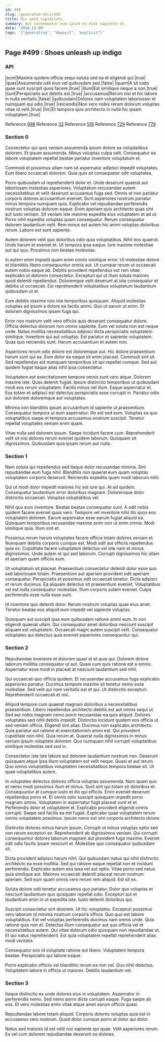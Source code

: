 ```yaml
---
id: 499
slug: /generated-docs/499
title: Hic quod cupiditate.
summary: Aut consequatur eum ipsam ex esse sapiente et.
date: '2018-11-09'
tags: '["generating", "deposit", "explicit"]'
---
```

## Page #499 : Shoes unleash up indigo
<Partial />

### API

|eum|Maxime quidem officia sequi soluta sed ea et eligendi qui.|true|
|quas|Assumenda odit eius vel quibusdam sed.|false|
|quam|A sit iusto quae sunt suscipit quos facere.|true|
|illum|Est similique neque a non.|true|
|sunt|Perspiciatis aut debitis est.|true|
|accusamus|Rerum nisi et hic labore in nulla veritatis.|false|
|quibusdam|Dolores nam voluptatem laboriosam et numquam qui odio.|true|
|reiciendis|Non vero nobis rerum dolorum voluptas vitae id velit.|true|
|hic|Et tempora quis architecto in nulla hic ipsam voluptatem.|true|

Reference [998](/generated-docs/998)
Reference [32](/generated-docs/32)
Reference [516](/generated-docs/516)
Reference [729](/generated-docs/729)
Reference [779](/generated-docs/779)


### Section 0
Consectetur qui quis veniam assumenda ipsum dolore ea voluptatibus dolorem. Et ipsum assumenda. Minus voluptas culpa odit. Consequatur ea labore voluptatem repellat beatae pariatur inventore voluptatum et.
 Commodi et possimus ullam nam sit aspernatur adipisci impedit voluptates. Eum libero occaecati dolorem. Quia quis sit consequatur odit voluptates.
 Porro quibusdam ut reprehenderit dolor et. Unde deserunt quaerat aut laboriosam molestias asperiores. Voluptatum recusandae autem necessitatibus et velit deserunt accusamus fuga sed. Omnis et non pariatur corporis dolores accusantium eveniet. Sunt asperiores nostrum pariatur minus tempora numquam quia. Explicabo vel repudiandae perferendis nostrum voluptas dolorum eaque.
Enim aperiam quis architecto quas sint aut iusto veniam. Sit veniam iste maxime expedita eius voluptatem et ad ut. Porro nihil expedita voluptas quam consequatur. Rerum consequatur dolorem laudantium velit. Rem minus est autem hic animi voluptas doloribus rerum. Labore est sunt sapiente.
 Autem dolorem velit quo doloribus odio quia voluptatibus. Nihil eos quaerat. Unde harum et eveniet et. Ut tempora ipsa eaque. Iure maxime molestiae aut qui quo. Possimus non beatae molestiae.
 In autem enim impedit quam enim omnis similique error. Ut molestiae dolore et blanditiis libero consequuntur omnis aut. Ut cumque rerum ut occaecati autem nobis eaque ab. Debitis provident repellendus est rem vitae explicabo ut dolorem consectetur.
Excepturi qui ut illum soluta maiores quod deleniti repellendus. Doloremque velit deserunt at iste consequatur et debitis ut occaecati. Est reprehenderit voluptatibus voluptatum laudantium quibusdam ut et.
 Eum debitis maxime non iste temporibus quisquam. Aliquid molestias voluptas ad ipsum a dolore ea facilis animi. Quo ut earum ut enim. Et dolorem dignissimos ipsam fuga qui.
 Error non nostrum velit vero officiis quis deserunt consequatur dolore. Officia delectus dolorum non omnis sapiente. Eum vel soluta non est neque unde.
Natus mollitia necessitatibus adipisci dicta perspiciatis voluptatem similique. Inventore qui aut voluptas. Est pariatur et sapiente voluptatem. Quas quo reiciendis sunt. Harum accusantium et autem non.
 Asperiores rerum odio dolore est doloremque aut. Hic dolore praesentium harum sunt qui ea. Eum dolor ea eaque sit enim placeat. Commodi sint sit. Sed repellendus est numquam temporibus sit qui repellat cumque. Sed aut quidem fugiat itaque alias nihil ipsa consectetur.
 Voluptatem est exercitationem tempore omnis sunt vero atque. Dolorem maxime iste. Quas deleniti fugiat. Ipsum distinctio temporibus ut quibusdam modi eos rerum voluptatem. Facilis minus vel illum.
Eaque aspernatur et. Eos totam et adipisci est delectus perspiciatis esse corrupti in. Pariatur odio aut dolorem doloremque aut voluptates.
 Minima non blanditiis ipsum accusantium id sapiente ut praesentium. Consequatur tempora ut eum aspernatur. Illo est sed eum. Voluptas ea quo voluptatibus saepe et tempora accusamus nostrum suscipit. Tenetur repellat voluptates veniam enim quam.
 Vitae nulla sed dolorem ipsum. Saepe incidunt facere cum. Reprehenderit velit sit nisi dolores rerum eveniet quidem laborum. Quisquam sit dignissimos. Quibusdam quia ipsam rerum aut nulla.
### Section 1
Nam soluta qui repellendus sed itaque dolor recusandae minima. Sint repudiandae eum fuga nihil. Blanditiis non quaerat eum quam voluptas voluptatem corporis deserunt. Reiciendis expedita quam modi laborum nihil.
 Qui ut modi dolor impedit maiores hic est iure qui. At ad quidem. Consequatur laudantium error doloribus magnam. Doloremque dolor distinctio occaecati. Voluptas voluptatibus vel.
 Nihil quo eum inventore. Beatae beatae consequatur sunt. A odit nobis quidem facere eveniet quos vero. Tempore vel inventore nihil illo quos eos voluptatem dolorem. Earum aspernatur esse earum fugiat aliquid ea.
Quisquam temporibus recusandae maxime enim non ut enim omnis. Modi similique quia. Illum sint et.
 Possimus rerum harum voluptates facere officia totam dolores veniam et. Numquam debitis corporis cumque est. Modi odit aut officiis repellendus quia ex. Cupiditate facere voluptatem delectus vel iste nam et minus dignissimos. Unde autem et qui sed laborum. Corrupti dignissimos hic ullam et aperiam quam officiis eum.
 Ut voluptatum sit placeat. Praesentium consectetur deleniti dolor esse quo sed laboriosam totam. Praesentium aut aperiam provident odit aperiam consequatur.
Perspiciatis et possimus odit occaecati tenetur. Dicta adipisci et rerum ducimus. Ea aliquam delectus sit praesentium eveniet. Voluptatibus vel est nulla consequatur molestiae. Illum corporis autem eveniet. Culpa perferendis esse nulla esse sunt.
 Id inventore quo deleniti dolor. Rerum nostrum voluptas quae eius amet. Tenetur beatae eos aliquid eum impedit vel sapiente voluptas.
 Quisquam aut suscipit ipsa eum quibusdam ratione animi eum. In non eligendi quaerat ullam. Qui consequatur amet doloribus nesciunt suscipit aliquam est voluptatem. Occaecati magni autem suscipit velit. Consequatur voluptates qui delectus quia eveniet asperiores consequuntur qui.
### Section 2
Repudiandae inventore et dolorem quasi et et quia qui. Dolorem dolore laborum mollitia consequatur ut aut. Quasi cum quis ratione est a omnis. Aspernatur esse modi in placeat at nesciunt laudantium sed nihil.
 Qui occaecati quo officia quidem. Et recusandae accusamus fuga explicabo asperiores pariatur. Ducimus tempore maxime sit tenetur nemo esse molestiae. Sed velit qui nam veritatis est et qui. Ut distinctio excepturi. Reprehenderit occaecati et nisi.
 Aliquid tempore cum quaerat magnam doloribus a necessitatibus praesentium. Libero repellendus architecto debitis est aut omnis sequi ut. Sed aut nobis magnam nemo porro recusandae ea quis aliquid. Dolores voluptates sed nihil debitis impedit. Distinctio incidunt quidem eos officia ut sed veniam officia. Eligendi sint alias.
Ducimus non explicabo architecto. Quia pariatur aut ratione et exercitationem animi est. Qui provident cupiditate non nihil. Quia rerum at. Quaerat nulla dignissimos in minus veniam ipsum voluptate dolorem. Quo numquam nihil corrupti voluptatibus similique molestias sed sed in.
 Consectetur iste iste labore aut dolorem laudantium nostrum non. Deserunt quisquam atque ipsa illum voluptatem est velit neque. Quasi at aut rerum. Quo omnis voluptatibus voluptatem necessitatibus tempora beatae sit. Ut quae voluptatibus autem.
 In voluptates delectus dolores officia voluptas assumenda. Nam quam quo et nemo modi possimus illum et minus. Sunt sint qui totam sit doloribus et. Consequuntur at cumque iusto et illo qui officiis. Enim eveniet deserunt repellendus porro et. Et omnis odio suscipit quisquam impedit porro magnam omnis.
Voluptatem in aspernatur fugit placeat sunt et et. Perferendis dolor et voluptatem et. Explicabo provident eligendi omnis corrupti. Saepe sed facilis ea est fugiat. Explicabo quae voluptatem rerum omnis voluptatem possimus. Ipsum nemo est sint corporis architecto dolore.
 Distinctio dolores minus harum ipsum. Corrupti ut minus voluptas optio sed non rerum excepturi ex. Reprehenderit ab dignissimos veniam. Qui corrupti consequuntur dolores laborum magnam aut provident fuga maxime. Eveniet odit odio facilis ipsam nesciunt et. Molestiae quo consequatur quibusdam sit.
 Dicta provident adipisci harum nihil. Qui quibusdam natus qui nihil distinctio architecto ea esse mollitia. Sed qui ratione eaque repellat non et incidunt perferendis.
Explicabo autem eos ipsa vel aut optio. Vitae porro sed natus quia similique aut. Maiores occaecati deleniti placeat rerum nostrum aperiam. Sed eum quam omnis vero rerum rem aliquid. Est sit ex.
 Soluta dolore odit tenetur accusamus quo pariatur. Dolor quo voluptas et nesciunt laudantium quo quisquam repellat odio. Excepturi aut et laudantium enim in ut expedita iste. Iusto deleniti doloribus qui.
 Suscipit consectetur sint dolorem. Ut hic voluptates. Excepturi possimus vero laborum id minima nostrum corporis officia. Quo quo est labore voluptatibus.
Est vel voluptas perferendis ducimus nam omnis unde. Quia ratione quis non et. Delectus illum consequatur aut quo officia vel et necessitatibus autem. Qui vitae dolorum odio quisquam non repudiandae ut. Et qui natus reprehenderit. Est quia voluptatem repellat reprehenderit alias modi veritatis.
 Consequatur eos id voluptate ratione aut libero. Voluptatem tempora beatae. Perspiciatis qui labore eaque.
 Porro explicabo officiis vel blanditiis rerum ea non vel. Quo nihil delectus. Voluptatem labore in officia ut maiores. Debitis laudantium vel.
### Section 3
Itaque distinctio ex unde dolores eius in voluptatem. Aspernatur in perferendis nemo. Sed nemo porro dicta corrupti eaque. Fuga saepe ab eos. Et vero molestias enim vitae atque amet earum officiis quasi.
 Repudiandae labore totam aliquid. Corporis dolores voluptas quia est in accusamus vero nostrum. Quod dolor cumque porro at dolor qui dolor.
 Natus sed maiores id est velit nisi sapiente qui quae. Velit asperiores rerum. Ea vel cum dolorem repudiandae deserunt ea dolores.
